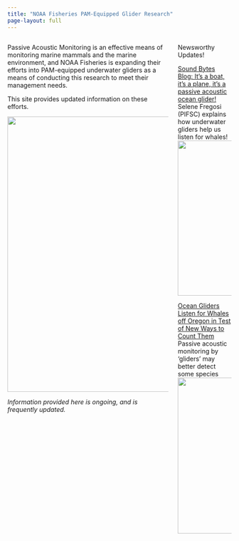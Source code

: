 ```yaml
---
title: "NOAA Fisheries PAM-Equipped Glider Research"
page-layout: full
---
```


::: columns 
::: {.column width="75%"}

Passive Acoustic Monitoring is an effective means of monitoring marine mammals and the marine environment, and NOAA Fisheries is expanding their efforts into PAM-equipped underwater gliders as a means of conducting this research to meet their management needs.

This site provides updated information on these efforts.

![](content/images/PAMplatforms_gliders.png){width="618"}

*Information provided here is ongoing, and is frequently updated.*

::: 
::: {.column width="25%"}

::: {.callout-tip title="News!"}
Newsworthy Updates!
:::

[Sound Bytes Blog: It's a boat, it's a plane, it's a passive acoustic ocean glider!](https://www.fisheries.noaa.gov/science-blog/sound-bytes-its-boat-its-plane-its-passive-acoustic-ocean-glider) Selene Fregosi (PIFSC) explains how underwater gliders help us listen for whales! ![](content/images/Selene_soundbytes.jpg){width="348"}

[Ocean Gliders Listen for Whales off Oregon in Test of New Ways to Count Them](https://www.fisheries.noaa.gov/news/ocean-gliders-listen-whales-oregon-test-new-ways-count-them?utm_medium=email&utm_source=govdelivery) Passive acoustic monitoring by 'gliders' may better detect some species ![](content/images/Glider_Preparations-MMTD-SWFSC.png){width="350"}

:::
:::
